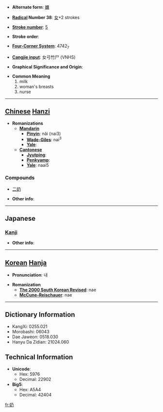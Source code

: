 * '''Alternate form''': [[嬭]]

* '''[[Wiktionary:Chinese radical index| Radical]] Number 38''': [[Wiktionary:Chinese radical index 女|女]]+2 strokes

* '''[[Wiktionary:Chinese total strokes index|Stroke number]]''': [[Wiktionary:Chinese total strokes index 5|5]]

* '''Stroke order''': 

* '''[[Wiktionary:Chinese four corner index|Four-Corner System]]''': 4742<sub>7</sub>

* '''[[Wiktionary:Chinese Cangjie index|Cangjie input]]''': 女弓竹尸 (VNHS)

* '''Graphical Significance and Origin''': 

* '''Common Meaning'''
*#milk
*# woman's breasts
*# nurse


----

== [[Chinese]] [[Hanzi]] ==

* '''Romanizations'''
** '''[[Mandarin]]'''
*** '''[[Pinyin]]''': nǎi (nai3)
*** '''[[Wade-Giles]]''': nai<sup>3</sup>
*** '''[[Yale]]''': 
** '''[[Cantonese]]'''
*** '''[[Jyutping]]''':
*** '''[[Penkyamp]]''': 
*** '''[[Yale]]''': naai5

===Compounds===
*[[二奶]]

* '''Other info''': 

----

==Japanese==
===[[Kanji]]===
{{kanji|on readings=[[だい]] (dai), [[ね]] (ne), [[ない]] (nai)|kun readings=[[ちち]] (chichi), [[はぐくむ]] (hagukumu)}}

* '''Other info''':  

----

== [[Korean]] [[Hanja]] ==

* '''Pronunciation''': 내

* '''Romanization'''
** '''[[The 2000 South Korean Revised Romanization|The 2000 South Korean Revised]]''': nae
** '''[[McCune-Reischauer]]''': nae

----

== Dictionary Information ==

* KangXi: 0255.021
* Morobashi: 06043
* Dae Jaweon: 0518.030
* Hanyu Da Zidian: 21024.060

== Technical Information ==

* '''Unicode''':
** Hex: 5976
** Decimal: 22902
* '''Big5''':
** Hex: A5A4
** Decimal: 42404

[[fr:奶]]